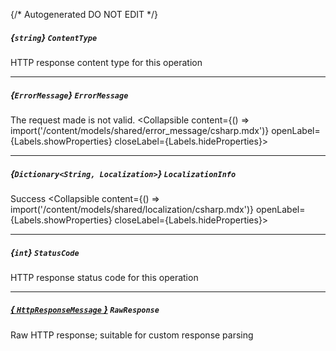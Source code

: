 {/* Autogenerated DO NOT EDIT  */}

##### *{`string`}* `ContentType`
HTTP response content type for this operation

---
##### *{`ErrorMessage`}* `ErrorMessage`
The request made is not valid.
<Collapsible content={() => import('/content/models/shared/error_message/csharp.mdx')} openLabel={Labels.showProperties} closeLabel={Labels.hideProperties}>
</Collapsible>

---
##### *{`Dictionary<String, Localization>`}* `LocalizationInfo`
Success
<Collapsible content={() => import('/content/models/shared/localization/csharp.mdx')} openLabel={Labels.showProperties} closeLabel={Labels.hideProperties}>
</Collapsible>

---
##### *{`int`}* `StatusCode`
HTTP response status code for this operation

---
##### [*{ `HttpResponseMessage` }*](https://learn.microsoft.com/en-us/dotnet/api/system.net.http.httpresponsemessage?view=net-5.0) `RawResponse`
Raw HTTP response; suitable for custom response parsing


